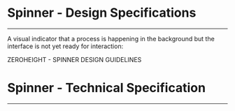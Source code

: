
<Meta title="ODS Components/User feedback/Spinner [atom]/Specifications" />

# Spinner - Design Specifications
----

A visual indicator that a process is happening in the background but the interface is not yet ready for interaction:
<div>
  <osds-button color="primary" variant="ghost" href="https://zeroheight.com/6fc8a63f7/p/9017bb-spinner/b/40a887" target="_blank">
    ZEROHEIGHT - SPINNER DESIGN GUIDELINES &nbsp;
    <osds-icon name="external-link" color="primary" size="xs"></osds-icon>
  </osds-button>
</div>

# Spinner - Technical Specification
----

<SpecificationsSpinner />

